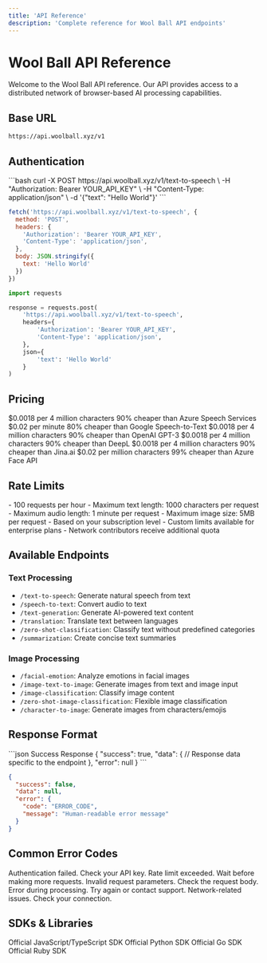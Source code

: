 ```yaml
---
title: 'API Reference'
description: 'Complete reference for Wool Ball API endpoints'
---
```


# Wool Ball API Reference

<Note>
Welcome to the Wool Ball API reference. Our API provides access to a distributed network of browser-based AI processing capabilities.
</Note>

## Base URL

```bash
https://api.woolball.xyz/v1
```

## Authentication

<CodeGroup>
```bash
curl -X POST https://api.woolball.xyz/v1/text-to-speech \
  -H "Authorization: Bearer YOUR_API_KEY" \
  -H "Content-Type: application/json" \
  -d '{"text": "Hello World"}'
```

```javascript
fetch('https://api.woolball.xyz/v1/text-to-speech', {
  method: 'POST',
  headers: {
    'Authorization': 'Bearer YOUR_API_KEY',
    'Content-Type': 'application/json',
  },
  body: JSON.stringify({
    text: 'Hello World'
  })
})
```

```python
import requests

response = requests.post(
    'https://api.woolball.xyz/v1/text-to-speech',
    headers={
        'Authorization': 'Bearer YOUR_API_KEY',
        'Content-Type': 'application/json',
    },
    json={
        'text': 'Hello World'
    }
)
```
</CodeGroup>

## Pricing

<CardGroup cols={3}>
  <Card
    title="Text-to-Speech"
    icon="microphone"
  >
    $0.0018 per 4 million characters
    90% cheaper than Azure Speech Services
  </Card>
  <Card
    title="Speech-to-Text"
    icon="waveform"
  >
    $0.02 per minute
    80% cheaper than Google Speech-to-Text
  </Card>
  <Card
    title="Text Generation"
    icon="text"
  >
    $0.0018 per 4 million characters
    90% cheaper than OpenAI GPT-3
  </Card>
  <Card
    title="Translation"
    icon="language"
  >
    $0.0018 per 4 million characters
    90% cheaper than DeepL
  </Card>
  <Card
    title="Zero-Shot Classification"
    icon="tag"
  >
    $0.0018 per 4 million characters
    90% cheaper than Jina.ai
  </Card>
  <Card
    title="Facial Emotion"
    icon="face-smile"
  >
    $0.02 per million characters
    99% cheaper than Azure Face API
  </Card>
</CardGroup>

## Rate Limits

<Accordion title="Free Tier Limits">
- 100 requests per hour
- Maximum text length: 1000 characters per request
- Maximum audio length: 1 minute per request
- Maximum image size: 5MB per request
</Accordion>

<Accordion title="Paid Tier Limits">
- Based on your subscription level
- Custom limits available for enterprise plans
- Network contributors receive additional quota
</Accordion>

## Available Endpoints

### Text Processing
- `/text-to-speech`: Generate natural speech from text
- `/speech-to-text`: Convert audio to text
- `/text-generation`: Generate AI-powered text content
- `/translation`: Translate text between languages
- `/zero-shot-classification`: Classify text without predefined categories
- `/summarization`: Create concise text summaries

### Image Processing
- `/facial-emotion`: Analyze emotions in facial images
- `/image-text-to-image`: Generate images from text and image input
- `/image-classification`: Classify image content
- `/zero-shot-image-classification`: Flexible image classification
- `/character-to-image`: Generate images from characters/emojis

## Response Format

<CodeGroup>
```json Success Response
{
  "success": true,
  "data": {
    // Response data specific to the endpoint
  },
  "error": null
}
```

```json Error Response
{
  "success": false,
  "data": null,
  "error": {
    "code": "ERROR_CODE",
    "message": "Human-readable error message"
  }
}
```
</CodeGroup>

## Common Error Codes

<ResponseField name="AUTH_ERROR" type="string">
  Authentication failed. Check your API key.
</ResponseField>

<ResponseField name="RATE_LIMIT" type="string">
  Rate limit exceeded. Wait before making more requests.
</ResponseField>

<ResponseField name="INVALID_INPUT" type="string">
  Invalid request parameters. Check the request body.
</ResponseField>

<ResponseField name="PROCESSING_ERROR" type="string">
  Error during processing. Try again or contact support.
</ResponseField>

<ResponseField name="NETWORK_ERROR" type="string">
  Network-related issues. Check your connection.
</ResponseField>

## SDKs & Libraries

<CardGroup cols={2}>
  <Card
    title="JavaScript/TypeScript"
    icon="js"
    href="https://github.com/woolball-xyz/js-sdk"
  >
    Official JavaScript/TypeScript SDK
  </Card>
  <Card
    title="Python"
    icon="python"
    href="https://github.com/woolball-xyz/python-sdk"
  >
    Official Python SDK
  </Card>
  <Card
    title="Go"
    icon="golang"
    href="https://github.com/woolball-xyz/go-sdk"
  >
    Official Go SDK
  </Card>
  <Card
    title="Ruby"
    icon="gem"
    href="https://github.com/woolball-xyz/ruby-sdk"
  >
    Official Ruby SDK
  </Card>
</CardGroup>

